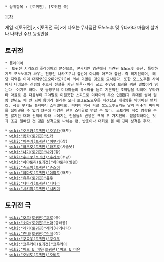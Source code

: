  * 상위항목 : [토귀전], [토귀전 극]

[[목차]]

게임 <[토귀전]>,<[토귀전 극]>에 나오는 무사집단 모노노후 및 우타카타 마을에 살거나 나타난 주요 등장인물.

== 토귀전 ==
 * 플레이어
 -  토귀전 시리즈의 플레이어의 분신으로, 본거지인 영산에서 파견된 모노노후 출신. 특이하게도 모노노후가 싸우는 전장인 나카츠쿠니 출신이 아니라 아즈마 출신. 즉 외지인이며, 해당 지역은 이미 대재앙(오오마가도키)에 의해 괴멸된 것으로 묘사된다. 또한 모노노후들 사이에서 내려오는 신령의 수호자 전설을 지닌 민족--이라 쓰고 주인공 보정을 위한 밑밥이라 읽는다--이기도 하다. 첫 등장부터 미타마들의 목소리를 듣고 기본적인 조작법을 익히며 우타카타 마을로 온 다음부터 그야말로 미칠듯한 스피드로 미타마와 주요 인물들과 유대를 쌓아 달랑 반년도 채 안 되어 왕이라 불리는 오니 토코요노오우를 때려잡고 대재앙을 막아버린 먼치킨. 사용 무기는 플레이어 스타일대로, 미타마 역시 다른 모노노후들과는 달리 다수의 미타마를 집어넣을 수 있기 떄문에 다양한 전투 스타일로 변할 수 있다. 스토리에 직접 영향을 주진 않지만 대화 선택에 따라 보여지는 인물들의 반응은 크게 두 가지인데. 믿음직하다는 것과 조금 얼빠진 것 같은 성격으로 나뉘는 편. 반응이나 대화로 볼 때 진짜 성격은 후자.

 * [[wiki:"오우카(토귀전)"오우카]](태도)
 * [[wiki:"킷카(토귀전)"킷카]]
 * [[wiki:"이부키(토귀전)"이부키]](창)
 * [[wiki:"하츠호(토귀전)"하츠호]](사슬낫)
 * [[wiki:"나기(토귀전)"나기]](활)
 * [[wiki:"후가쿠(토귀전)"후가쿠]](수갑)
 * [[wiki:"하야토리(토귀전)"하야토리]](쌍검)
 * [[wiki:"슈스이(토귀전)"슈스이]]
 * [[wiki:"야마토(토귀전)"야마토]](태도)
 * [[wiki:"유우(토귀전)"유우]]
 * [[wiki:"타타라(토귀전)"타타라]]
 * [[wiki:"시키미(토귀전)"시키미]]

== 토귀전 극 ==
 * [[wiki:"호로(토귀전)"호로]](총)
 * [[wiki:"소마(토귀전)"소마]](금쇄봉)
 * [[wiki:"레키(토귀전)"레키]](나기나타)
 * [[wiki:"린네(토귀전)"린네]](창)
 * [[wiki:"쿠요우(토귀전)"쿠요우]]
 * [[wiki:"쿄우카이(토귀전)"쿄우카이]]
 * [[wiki:"미오 & 미유(토귀전)"미오 & 미유]]
 * [[wiki:"오비토(토귀전)"오비토]]
